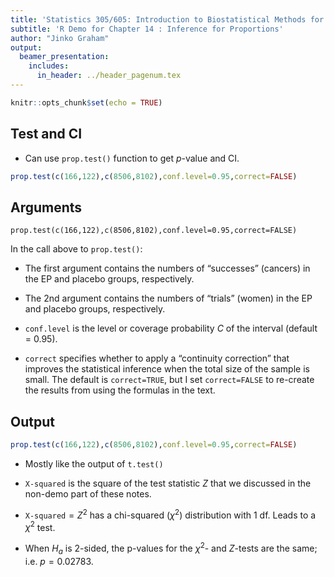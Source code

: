 ```yaml
---
title: 'Statistics 305/605: Introduction to Biostatistical Methods for Health Sciences'
subtitle: 'R Demo for Chapter 14 : Inference for Proportions'
author: "Jinko Graham"
output: 
  beamer_presentation:
    includes:
      in_header: ../header_pagenum.tex
---
```


```r
knitr::opts_chunk$set(echo = TRUE)
```



## Test and CI 

* Can use `prop.test()` function to get  $p$-value and CI.


\scriptsize
```r
prop.test(c(166,122),c(8506,8102),conf.level=0.95,correct=FALSE)
```

\normalsize

## Arguments 

\bigskip

\scriptsize
`prop.test(c(166,122),c(8506,8102),conf.level=0.95,correct=FALSE)`

\normalsize

\bigskip

In the call above to `prop.test()`:
    
+ The first argument contains the numbers of "successes" (cancers) in the EP and placebo groups,
    respectively.

+ The 2nd argument contains the numbers of "trials" (women) in the EP and placebo groups, respectively. 
    
+ `conf.level` is the level or coverage probability $C$ of the interval 
    (default = 0.95).
    
+ `correct` specifies whether to apply a "continuity correction"
    that improves the statistical inference
     when the total size of the sample is small. 
    The default is `correct=TRUE`,
    but I set `correct=FALSE` to re-create
    the results from using the formulas in the text. 
    
## Output

\scriptsize
```r
prop.test(c(166,122),c(8506,8102),conf.level=0.95,correct=FALSE)
```

\normalsize

+ Mostly like the output of `t.test()`

+ `X-squared` is the square of the test statistic
    $Z$ that we discussed in the non-demo part of these notes. 
+ `X-squared`$=Z^2$ has a chi-squared
    ($\chi^2$)
    distribution with 1 df. Leads to a $\chi^2$ test.

+ When $H_a$ is 2-sided, the p-values for the 
    $\chi^2$- and $Z$-tests are the same; i.e. $p=0.02783$.

